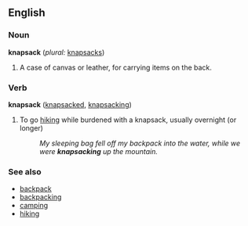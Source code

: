 ==English==

===Noun===
'''knapsack''' (''plural:'' [[knapsacks]])
#A case of canvas or leather, for carrying items on the back.

===Verb===
'''knapsack''' ([[knapsacked]], [[knapsacking]])
#To go [[hike|hiking]] while burdened with a knapsack, usually overnight (or longer)
#:''My sleeping bag fell off my backpack into the water, while we were '''knapsacking''' up the mountain.''

===See also===
*[[backpack]]
*[[backpacking]]
*[[camping]]
*[[hiking]]